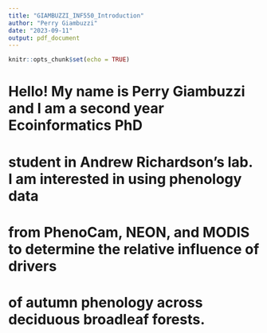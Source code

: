 ```yaml
---
title: "GIAMBUZZI_INF550_Introduction"
author: "Perry Giambuzzi"
date: "2023-09-11"
output: pdf_document
---
```


```r
knitr::opts_chunk$set(echo = TRUE)
```

# Hello! My name is Perry Giambuzzi and I am a second year Ecoinformatics PhD
# student in Andrew Richardson's lab. I am interested in using phenology data 
# from PhenoCam, NEON, and MODIS to determine the relative influence of drivers
# of autumn phenology across deciduous broadleaf forests. 
